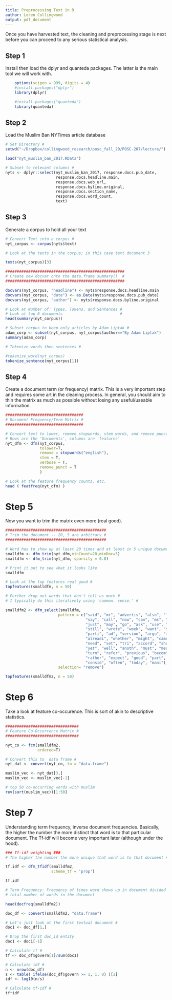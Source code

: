 ```yaml
---
title: Preprocessing Text in R
author: Loren Collingwood
output: pdf_document
---
```

    
Once you have harvested text, the cleaning and preprocessing stage is next 
before you can proceed to any serious statistical analysis.

## Step 1

Install then load the dplyr and quanteda packages. The latter is the main tool 
we will work with.

```r
    options(scipen = 999, digits = 4)
    #install.packages("dplyr")
    library(dplyr)

    #install.packages("quanteda")
    library(quanteda)

```

## Step 2

Load the Muslim Ban NYTimes article database

```r
# Set Directory #
setwd("~/Dropbox/collingwood_research/posc_fall_20/POSC-207/lecture/")

load("nyt_muslim_ban_2017.RData")

# Subset to relevant columns #
nyts <- dplyr::select(nyt_muslim_ban_2017, response.docs.pub_date, 
                      response.docs.headline.main, 
                      response.docs.web_url, 
                      response.docs.byline.original,
                      response.docs.section_name,
                      response.docs.word_count,
                      text)

```

## Step 3

Generate a corpus to hold all your text

```r
# Convert Text into a corpus #
nyt_corpus <- corpus(nyts$text)

# Look at the texts in the corpus; in this case text document 3

texts(nyt_corpus)[3]

####################################################
# Create new docvar onto the data.frame summary()  #
####################################################

docvars(nyt_corpus, "headline") <- nyts$response.docs.headline.main
docvars(nyt_corpus, "date") <- as.Date(nyts$response.docs.pub_date)
docvars(nyt_corpus, "author") <- nyts$response.docs.byline.original

# Look at Number of: Types, Tokens, and Sentences #
# Look at top 6 documents                         #
head(summary(nyt_corpus))

# Subset corpus to keep only articles by Adam Liptak #
adam_corp <- subset(nyt_corpus, nyt_corpus$author=="By Adam Liptak")
summary(adam_corp)

# Tokenize words then sentences #

#tokenize_word(nyt_corpus)
tokenize_sentence(nyt_corpus[1])
```

## Step 4 

Create a document term (or frequency) matrix. This is a very important step and 
requires some art in the cleaning process. In general, you should aim to thin 
the matrix as much as possible without losing any useful/useable information.

```r
##################################
# Document Frequency/Term Matrix #
##################################

# Convert text to lower, remove stopwords, stem words, and remove punctution #
# Rows are the 'Documents', columns are 'features'
nyt_dfm <- dfm(nyt_corpus,
               tolower=T,
               remove = stopwords("english"),
               stem = T,
               verbose = T,
               remove_punct = T
               )

# Look at the feature frequency counts, etc.
head ( featfreq(nyt_dfm) )
```

# Step 5

Now you want to trim the matrix even more (real good).

```r

############################################
# Trim the document -- 20, 5 are arbitrary #
############################################

# Word has to show up at least 20 times and at least in 5 unique documents #
smalldfm <- dfm_trim(nyt_dfm,minCount=20,minDoc=5)
smalldfm <- dfm_trim(nyt_dfm, sparsity = 0.8)

# Print it out to see what it looks like
smalldfm

# Look at the top features real good #
topfeatures(smalldfm, n = 50)

# Further drop out words that don't tell us much #
# I typically do this iteratively using 'common. sense.' #

smalldfm2 <- dfm_select(smalldfm, 
                       pattern = c("said", "mr", "advertis", "also", "like",
                                   "say", "call", "now", "can", "ms", "make", 
                                   "just", "may", "go", "ask", "use", "way", 
                                   "still", "wrote", "week", "want", "sinc", 
                                   "parti", "ad", "version", "argu", "made",
                                   "alreadi", "whether", "might", "came", "see",
                                   "need", "set", "tri", "accord", "show", 
                                   "yet", "well", "anoth", "must", "mean", "put",
                                   "turn", "refer", "previous", "becom", "decid",
                                   "rather", "expect", "good", "part", "effort",
                                   "consid", "often", "today", "mani"),
                       selection= "remove")

topfeatures(smalldfm2, n = 50)
```

# Step 6
Take a look at feature co-occurence. This is sort of akin to descriptive 
statistics.

```r

################################
# Feature Co-Occurrence Matrix #
################################

nyt_co <- fcm(smalldfm2,
              ordered=T)

# Convert this to  data frame #
nyt_dat <- convert(nyt_co, to = "data.frame")

muslim_vec <- nyt_dat[3,]
muslim_vec <- muslim_vec[-1]

# top 50 co-occurring words with muslim
rev(sort(muslim_vec))[1:50]

```

# Step 7 

Understanding term frequency, inverse document frequencies. Basically, the higher 
the number the more distinct that word is to that particular document. The Tf-idf 
will become very important later (although under the hood).

```r

### Tf-idf weighting ###
# The higher the number the more unique that word is to that document #

tf.idf <- dfm_tfidf(smalldfm2,
                    scheme_tf = 'prop')

tf.idf

# Term Frequency: Frequency of times word shows up in document divided by 
# total number of words in the document

head(docfreq(smalldfm2))

doc_df <- convert(smalldfm2, "data.frame")

# Let's just look at the first textual document #
doc1 <- doc_df[1,]

# Drop the first doc_id entity
doc1 <- doc1[-1]

# Calculate tf #
tf <- doc_df$govern[1]/sum(doc1)

# Calculate idf #
n <- nrow(doc_df)
s <- table( ifelse(doc_df$govern >= 1, 1, 0) )[2]
idf <- log10(n/s)

# Calculate tf-idf #
tf*idf

```